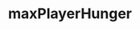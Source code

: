 ---
title: maxPlayerHunger
description: maxPlayerHunger
sidebar:
  label: maxPlayerHunger
  order: 1
  badge:
    text: Outdated
    variant: caution
---